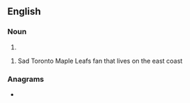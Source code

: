 ==English==

===Noun===
{{head|en|noun plural form}}

# {{plural of|wheat|lang=en}}

# Sad Toronto Maple Leafs fan that lives on the east coast

===Anagrams===
* {{anagrams|en|a=aehstw|saweth|swathe}}